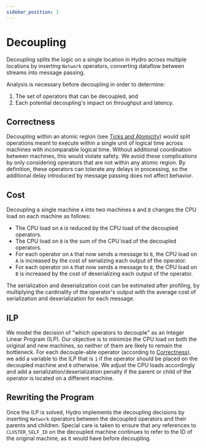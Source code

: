 ```yaml
---
sidebar_position: 1
---
```


# Decoupling

Decoupling splits the logic on a single location in Hydro across multiple locations by inserting `Network` operators, converting dataflow between streams into message passing.

Analysis is necessary before decoupling in order to determine:
1. The set of operators that can be decoupled, and
2. Each potential decoupling's impact on throughput and latency.

## Correctness
Decoupling within an atomic region (see [Ticks and Atomicity](../ticks-atomicity/)) would split operations meant to execute within a single unit of logical time across machines with incomparable logical time.
Without additional coordination between machines, this would violate safety.
We avoid these complications by only considering operators that are not within any atomic region.
By definition, these operators can tolerate any delays in processing, so the additional delay introduced by message passing does not affect behavior.


## Cost
Decoupling a single machine `A` into two machines `A` and `B` changes the CPU load on each machine as follows:

- The CPU load on `A` is reduced by the CPU load of the decoupled operators.
- The CPU load on `B` is the sum of the CPU load of the decoupled operators.
- For each operator on `A` that now sends a message to `B`, the CPU load on `A` is increased by the cost of serializing each output of the operator.
- For each operator on `A` that now sends a message to `B`, the CPU load on `B` is increased by the cost of deserializing each output of the operator.

The serialization and deserialization cost can be estimated after profiling, by multiplying the cardinality of the operator's output with the average cost of serialization and deserialization for each message.


## ILP
We model the decision of "which operators to decouple" as an Integer Linear Program (ILP).
Our objective is to minimize the CPU load on both the original and new machines, so neither of them are likely to remain the bottleneck.
For each decouple-able operator (according to [Correctness](#correctness)), we add a variable to the ILP that is `1` if the operator should be placed on the decoupled machine and `0` otherwise.
We adjust the CPU loads accordingly and add a serialization/deserialization penalty if the parent or child of the operator is located on a different machine.


## Rewriting the Program
Once the ILP is solved, Hydro implements the decoupling decisions by inserting `Network` operators between the decoupled operators and their parents and children.
Special care is taken to ensure that any references to `CLUSTER_SELF_ID` on the decoupled machine continues to refer to the ID of the original machine, as it would have before decoupling.
